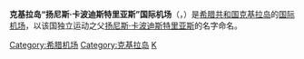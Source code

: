 {{Infobox Airport 
| airport_name = <center>克基拉岛“扬尼斯·卡波迪斯特里亚斯”国际机场<br><small>{{lang|el|Κρατικός Αερολιμένας Κέρκυρας, "Ιωάννης Καποδίστριας"}}</small></center>
| nativename   = 
| photo        = Ioannis Kapodistrias International Airport.JPG
| caption      = 
| IATA         = CFU
| ICAO         = LGKR
| type         = [[民用航空|民用]]
| owner        = 
| run by       = 希腊民用航空管理局
| city         = [[克基拉岛|克基拉岛]]
| location     = 克基拉岛
| elevation    = 2米
| coordinates  = {{Coord|39|36|07|N|19|54|42|E|type:airport|display=inline,title}}
| website      = 
| metric-elev  = 
| metric-rwy   = 
| r1-number    = 17/35
| r1-length-f  = 7,792
| r1-length-m  = 2,375
| r1-surface   = 瀝青
| stat-year    = 
| stat1-header = 
| stat1-data   = 
| stat2-header = 
| stat2-data   = 
| footnotes    = 
}}

'''克基拉岛“扬尼斯·卡波迪斯特里亚斯”国际机场'''（{{lang-el|Κρατικός Αερολιμένας Κέρκυρας, "Ιωάννης Καποδίστριας"}}，{{airport codes|CFU|LGKR}}）是[[希腊共和国|希腊共和国]][[克基拉岛|克基拉岛]]的[[国际机场|国际]][[机场|机场]]，以该国独立运动之父[[扬尼斯·卡波迪斯特里亚斯|扬尼斯·卡波迪斯特里亚斯]]的名字命名。

{{Airport-stub}}

[[Category:希腊机场|Category:希腊机场]]
[[Category:克基拉岛|Category:克基拉岛]]
[[Category:冠以人名的歐洲機場|K]]